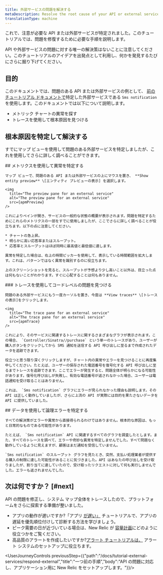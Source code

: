 ```yaml
---
title: 外部サービスの問題を解決する
metaDescription: Resolve the root cause of your API or external service problems
translationType: machine
---
```




これで、注意が必要な API または外部サービスが特定されました。このチュートリアルでは、問題を修復するために必要な手順を説明します。

API や外部サービスの問題に対する唯一の解決策はないことに注意してください。このチュートリアルのアイデアを出発点として利用し、何かを発見するたびにさらに掘り下げてください。

## 目的

このドキュメントでは、問題のある API または外部サービスの例として、 [前のチュートリアル ドキュメントで](docs/tutorial-external-services/respond-external)特定した外部サービスである `Sms notification`を使用します。このドキュメントでは以下について説明します。

* メトリック チャートの異常を探す
* トレースを使用して根本原因を見つける

## 根本原因を特定して解決する

すでにマップ ビューを使用して問題のある外部サービスを特定しましたが、これを使用してさらに詳しく調べることができます。

<Steps>
  <Step>
    ## メトリクスを使用して異常を特定する

    マップ ビューで、問題のある API または外部サービスの上にマウスを置き、 **Show entity preview** \[エンティティ プレビューの表示] を選択します。

    <img
      title="The preview pane for an external service"
      alt="The preview pane for an external service"
      src={apmPreview}
    />

    これによりペインが開き、サービスの一般的な状態の概要が表示されます。問題を特定するためにこれらのメトリクスの一部をすでに使用しましたが、ここでさらに詳しく調べることが役立ちます。以下の点に注意してください。

    * チャートの急上昇。
    * 明らかに高い応答率またはスループット。
    * 応答率とスループットはほぼ同時に最高値と最低値に達します。

    異常を特定した場合は、右上の時間ピッカーを使用して、表示している時間範囲を拡大します。これは、パターンではなく異常を識別するのに役立ちます。

    上のスクリーンショットを見ると、スループットが予想より少し高いこと以外は、目立った点は何もないことがわかります。すぐに心配することは何もありません。
  </Step>

  <Step>
    ### トレースを使用してコードレベルの問題を見つける

    問題のある外部サービスにもう一度カーソルを置き、今度は **View traces** \[トレースの表示]をクリックします。

    <img
      title="The trace pane for an external service"
      alt="The trace pane for an external service"
      src={apmTrace}
    />

    これにより、そのサービスに関連するトレースに関するさまざまなグラフが表示されます。この場合、 `Controller/Sinatra//purchase` という単一のトレースがあり、ユーザーが購入ボタンをクリックしてから SMS 通知を送信する API 呼び出しに至るまで作成されたデータを追跡できます。

    役立つと思う限り深くクリックしますが、チャート内の異常やエラーを見つけることに再度集中してください。たとえば、ユーザーの保存された電話番号を復号化する API 呼び出しに至るまでトレースを追跡できます。ここでエラーが発生すると、問題全体が明らかになる可能性があります。復号化呼び出しが失敗し、有効な電話番号が返されなかった場合、ユーザーは電話通知を受け取ることはありません。

    これは、 `Sms notification` グラフにエラーが見られなかった理由も説明します。その API は正しく動作していましたが、さらに上流の API が実際には目的を果たさないデータを API に提供していました。
  </Step>

  <Step>
    ## データを使用して論理エラーを特定する

    すべての解決策がエラーや異常から直接得られるわけではありません。根本的な原因は、もっと日常的なものである可能性があります。

    たとえば、 `Sms notification` API に関連するすべてのグラフを調査したとします。また、すべてのトレースを調べて、エラーや奇妙な異常を特定しませんでした。すべて問題なく動作しているように見えますが、顧客はまだ通知を受信していません。

    `Sms notification` のスループット グラフを見たとき、突然、支払い処理業者が提供する購入の制限に達した可能性があることに気づきました。API はあなたの呼び出しを受け取りましたが、割り当てに達していたので、受け取ったリクエストに対して何も実行しませんでした。エラーも返されませんでした。
  </Step>
</Steps>

## 次は何ですか？ [#next]

API の問題を修正し、システム マップ全体をトレースしたので、プラットフォームをさらに探索する準備が整いました。

* アプリの動作が遅いですか?「アプリ [が遅い」](docs/tutorial-app-slow/root-causes) チュートリアルで、アプリの遅延を優先順位付けして診断する方法を学びましょう。
* ピーク需要の日が近づいている場合は、New Relic が [容量計画](/docs/tutorial-peak-demand/get-started)にどのように役立つかをご覧ください。
* 高品質のアラートを作成したいですか?[アラート チュートリアルは、](/docs/tutorial-create-alerts/create-new-relic-alerts/) アラート システムのセットアップに役立ちます。

<UserJourneyControls previousStep={{"path":"/docs/tutorial-external-services/respond-external","title":"一つ前の手順","body":"API の問題に対応し、アプリケーション用に New Relic をセットアップします。"}}/>